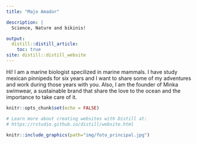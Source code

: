 ```yaml
---
title: "Majo Amador"

description: |
  Science, Nature and bikinis!

output: 
  distill::distill_article:
    toc: true
site: distill::distill_website    
---
```

Hi! I am a marine biologist specilized in marine mammals. I have study mexican pinnipeds for six years and I want to share some of my adventures and work during those years with you. Also, I am the founder of Minka swimwear, a sustainable brand that share the love to the ocean and the importance to take care of it. 




```r
knitr::opts_chunk$set(echo = FALSE)

# Learn more about creating websites with Distill at:
# https://rstudio.github.io/distill/website.html

```

```r
knitr::include_graphics(path="img/foto_principal.jpg")
```

